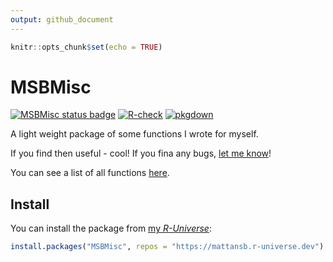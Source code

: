 ```yaml
---
output: github_document
---
```


```r
knitr::opts_chunk$set(echo = TRUE)
```

# MSBMisc

[![MSBMisc status badge](https://mattansb.r-universe.dev/badges/MSBMisc)](https://mattansb.r-universe.dev)
[![R-check](https://github.com/mattansb/MSBMisc/actions/workflows/R-check.yaml/badge.svg)](https://github.com/mattansb/MSBMisc/actions/workflows/R-check.yaml)
[![pkgdown](https://github.com/mattansb/MSBMisc/actions/workflows/pkgdown.yml/badge.svg)](https://github.com/mattansb/MSBMisc/actions/workflows/pkgdown.yml)

A light weight package of some functions I wrote for myself.

If you find then useful - cool! If you fina any bugs, [let me know](https://github.com/mattansb/MSBMisc/issues)!

You can see a list of all functions [here](https://mattansb.github.io/MSBMisc/reference/index.html).

## Install

You can install the package from [my *R-Universe*](https://mattansb.r-universe.dev/):

```r
install.packages("MSBMisc", repos = "https://mattansb.r-universe.dev")
```
